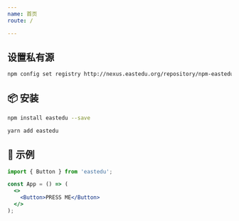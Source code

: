 ```yaml
---
name: 首页
route: /

---
```



## 设置私有源
```bash
npm config set registry http://nexus.eastedu.org/repository/npm-eastedu/
```

## 📦 安装

```bash
npm install eastedu --save
```

```bash
yarn add eastedu
```

## 🔨 示例

```jsx
import { Button } from 'eastedu';

const App = () => (
  <>
    <Button>PRESS ME</Button>
  </>
);
